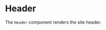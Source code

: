 
# Header

The `Header` component renders the site header.

<Example
  Component={HeaderCode}
  code={HeaderSrc}
  expand
/>
